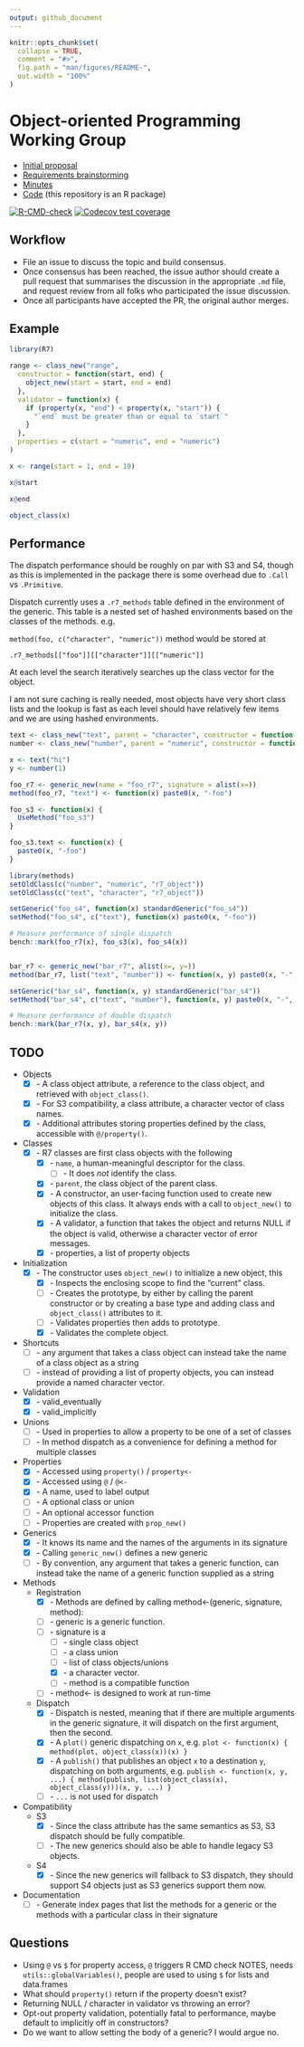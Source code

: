 ```yaml
---
output: github_document
---
```


<!-- README.md is generated from README.Rmd. Please edit that file -->

```r
knitr::opts_chunk$set(
  collapse = TRUE,
  comment = "#>",
  fig.path = "man/figures/README-",
  out.width = "100%"
)
```

# Object-oriented Programming Working Group

* [Initial proposal](proposal/proposal.org)
* [Requirements brainstorming](spec/requirements.md)
* [Minutes](minutes/)
* [Code](R/) (this repository is an R package)

<!-- badges: start -->
[![R-CMD-check](https://github.com/RConsortium/OOP-WG/workflows/R-CMD-check/badge.svg)](https://github.com/RConsortium/OOP-WG/actions)
[![Codecov test coverage](https://codecov.io/gh/RConsortium/OOP-WG/branch/master/graph/badge.svg)](https://codecov.io/gh/RConsortium/OOP-WG?branch=master)
<!-- badges: end -->

## Workflow

* File an issue to discuss the topic and build consensus.
* Once consensus has been reached, the issue author should create a pull 
  request that summarises the discussion in the appropriate `.md` file,
  and request review from all folks who participated the issue discussion.
* Once all participants have accepted the PR, the original author merges.

## Example

```r
library(R7)

range <- class_new("range",
  constructor = function(start, end) {
    object_new(start = start, end = end)
  },
  validator = function(x) {
    if (property(x, "end") < property(x, "start")) {
      "`end` must be greater than or equal to `start`"
    }
  },
  properties = c(start = "numeric", end = "numeric")
)

x <- range(start = 1, end = 10)

x@start

x@end

object_class(x)
```

## Performance

The dispatch performance should be roughly on par with S3 and S4, though as this is implemented in the package there is some overhead due to `.Call` vs `.Primitive`.

Dispatch currently uses a `.r7_methods` table defined in the environment of the generic. This table is a nested set of hashed environments based on the classes of the methods. e.g.

`method(foo, c("character", "numeric"))` method would be stored at

`.r7_methods[["foo"]][["character"]][["numeric"]]`

At each level the search iteratively searches up the class vector for the object.

I am not sure caching is really needed, most objects have very short class lists and the lookup is fast as each level should have relatively few items and we are using hashed environments.

```r
text <- class_new("text", parent = "character", constructor = function(text) object_new(.data = text))
number <- class_new("number", parent = "numeric", constructor = function(x) object_new(.data = x))

x <- text("hi")
y <- number(1)

foo_r7 <- generic_new(name = "foo_r7", signature = alist(x=))
method(foo_r7, "text") <- function(x) paste0(x, "-foo")

foo_s3 <- function(x) {
  UseMethod("foo_s3")
}

foo_s3.text <- function(x) {
  paste0(x, "-foo")
}

library(methods)
setOldClass(c("number", "numeric", "r7_object"))
setOldClass(c("text", "character", "r7_object"))

setGeneric("foo_s4", function(x) standardGeneric("foo_s4"))
setMethod("foo_s4", c("text"), function(x) paste0(x, "-foo"))

# Measure performance of single dispatch
bench::mark(foo_r7(x), foo_s3(x), foo_s4(x))


bar_r7 <- generic_new("bar_r7", alist(x=, y=))
method(bar_r7, list("text", "number")) <- function(x, y) paste0(x, "-", y, "-bar")

setGeneric("bar_s4", function(x, y) standardGeneric("bar_s4"))
setMethod("bar_s4", c("text", "number"), function(x, y) paste0(x, "-", y, "-bar"))

# Measure performance of double dispatch
bench::mark(bar_r7(x, y), bar_s4(x, y))
```

## TODO

- Objects
  - [x] - A class object attribute, a reference to the class object, and retrieved with `object_class()`.
  - [x] - For S3 compatibility, a class attribute, a character vector of class names.
  - [x] - Additional attributes storing properties defined by the class, accessible with `@/property()`.
- Classes
  - [x] - R7 classes are first class objects with the following
    - [x] - `name`, a human-meaningful descriptor for the class.
      - [ ] - It does _not_ identify the class.
    - [x] - `parent`, the class object of the parent class.
    - [x] - A constructor, an user-facing function used to create new objects of this class. It always ends with a call to `object_new()` to initialize the class.
    - [x] - A validator, a function that takes the object and returns NULL if the object is valid, otherwise a character vector of error messages.
    - [x] - properties, a list of property objects
- Initialization
  - [x] - The constructor uses `object_new()` to initialize a new object, this
    - [x] - Inspects the enclosing scope to find the "current" class.
    - [ ] - Creates the prototype, by either by calling the parent constructor or by creating a base type and adding class and `object_class()` attributes to it.
    - [ ] - Validates properties then adds to prototype.
    - [x] - Validates the complete object.
- Shortcuts
  - [ ] - any argument that takes a class object can instead take the name of a class object as a string
  - [ ] - instead of providing a list of property objects, you can instead provide a named character vector.
- Validation
  - [x] - valid_eventually
  - [x] - valid_implicitly
- Unions
  - [ ] - Used in properties to allow a property to be one of a set of classes
  - [ ] - In method dispatch as a convenience for defining a method for multiple classes
- Properties
  - [x] - Accessed using `property()` / `property<-`
  - [x] - Accessed using `@` / `@<-`
  - [x] - A name, used to label output
  - [ ] - A optional class or union
  - [ ] - An optional accessor function
  - [ ] - Properties are created with `prop_new()`
- Generics
  - [x] - It knows its name and the names of the arguments in its signature
  - [x] - Calling `generic_new()` defines a new generic
  - [ ] - By convention, any argument that takes a generic function, can instead take the name of a generic function supplied as a string
- Methods
  - Registration
    - [x] - Methods are defined by calling method<-(generic, signature, method):
    - [ ] - generic is a generic function.
    - [ ] - signature is a
      - [ ] - single class object
      - [ ] - a class union
      - [ ] - list of class objects/unions
      - [x] - a character vector.
      - [ ] - method is a compatible function
    - [ ] - method<- is designed to work at run-time
  - Dispatch
    - [x] - Dispatch is nested, meaning that if there are multiple arguments in the generic signature, it will dispatch on the first argument, then the second.
    - [x] - A `plot()` generic dispatching on `x`, e.g. ` plot <- function(x) { method(plot, object_class(x))(x) }`
    - [x] - A `publish()` that publishes an object `x` to a destination `y`, dispatching on both arguments, e.g. `publish <- function(x, y, ...) { method(publish, list(object_class(x), object_class(y)))(x, y, ...) }`
    - [ ] - `...` is not used for dispatch
- Compatibility
  - S3
    - [x] - Since the class attribute has the same semantics as S3, S3 dispatch should be fully compatible.
    - [ ] - The new generics should also be able to handle legacy S3 objects.
  - S4
    - [x] - Since the new generics will fallback to S3 dispatch, they should support S4 objects just as S3 generics support them now.
- Documentation
  - [ ] - Generate index pages that list the methods for a generic or the methods with a particular class in their signature

## Questions

- Using `@` vs `$` for property access, `@` triggers R CMD check NOTES, needs `utils::globalVariables()`, people are used to using `$` for lists and data.frames
- What should `property()` return if the property doesn't exist?
- Returning NULL / character in validator vs throwing an error?
- Opt-out property validation, potentially fatal to performance, maybe default to implicitly off in constructors?
- Do we want to allow setting the body of a generic? I would argue no.
